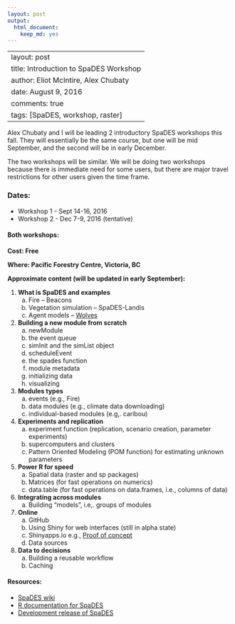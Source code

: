 ```yaml
---
layout: post
output:
  html_document:
    keep_md: yes
---
```

---
layout: post
title: Introduction to SpaDES Workshop
author: Eliot McIntire, Alex Chubaty
date: August 9, 2016
comments: true
tags: [SpaDES, workshop, raster]
---

Alex Chubaty and I will be leading 2 introductory SpaDES workshops this fall. They will essentially be the same course, but one will be mid September, and the second will be in early December. 

The two workshops will be similar. We will be doing two workshops because there is immediate need for some users, but there are major travel restrictions for other users given the time frame.

### Dates: 

- Workshop 1 - Sept 14-16, 2016
- Workshop 2 - Dec 7-9, 2016 (tentative)

#### Both workshops:

**Cost: Free**

**Where: Pacific Forestry Centre, Victoria, BC**

**Approximate content (will be updated in early September):**

1.	**What is SpaDES and examples**  
    a.	Fire – Beacons  
    b.	Vegetation simulation – SpaDES-Landis  
    c.	Agent models – [Wolves](http://htmlpreview.github.io/?https://github.com/PredictiveEcology/SpaDES-modules/blob/master/modules/wolfAlps/wolfAlps.html)

2.	**Building a new module from scratch**  
    a. newModule  
    b. the event queue  
    c. simInit and the simList object  
    d. scheduleEvent  
    e. the spades function  
    f. module metadata  
    g. initializing data  
    h. visualizing  
  
3.	**Modules types**  
    a. events (e.g., Fire)  
    b. data modules (e.g., climate data downloading)  
    c. individual-based modules (e.g,. caribou)  

4.	**Experiments and replication**  
    a.	experiment function (replication, scenario creation, parameter experiments)  
    b.	supercomputers and clusters  
    c.	Pattern Oriented Modeling (POM function) for estimating unknown parameters  

5.	**Power R for speed**  
    a.	Spatial data (raster and sp packages)  
    b.	Matrices  (for fast operations on numerics)  
    c.	data.table (for fast operations on data.frames, i.e., columns of data)  

6.	**Integrating across modules**  
    a.	Building “models”, i.e,. groups of modules

7.	**Online**  
    a.	GitHub  
    b.	Using Shiny for web interfaces (still in alpha state)  
    c.	Shinyapps.io e.g., [Proof of concept](https://spades.shinyapps.io/ForestChange_ProofOfConcept/)  
    d.	Data sources  

8.	**Data to decisions**  
    a.	Building a reusable workflow
    b.	Caching
    
#### Resources:

- [SpaDES wiki](https://github.com/PredictiveEcology/SpaDES/wiki)
- [R documentation for SpaDES](http://www.rdocumentation.org/packages/SpaDES/versions/1.2.0)
- [Development release of SpaDES](https://github.com/PredictiveEcology/SpaDES/tree/development)
